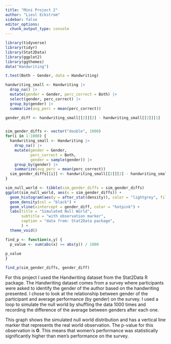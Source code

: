 ```yaml
---
title: "Mini Project 2"
author: "Liesl Eckstrom"
sidebar: false
editor_options: 
  chunk_output_type: console
---
```


```r
library(tidyverse)
library(tidyr)
library(Stat2Data)
library(ggplot2)
library(ggthemes)
data("Handwriting")
```

```r
t.test(Both ~ Gender, data = Handwriting)
```

```r

handwriting_small <- Handwriting |> 
  drop_na() |>
  mutate(gender = Gender, perc_correct = Both) |> 
  select(gender, perc_correct) |>
  group_by(gender) |>
  summarize(avg_perc = mean(perc_correct))

gender_diff <- handwriting_small[[2]][2] - handwriting_small[[2]][1]


sim_gender_diffs <- vector("double", 1000)
for(i in 1:1000) {
  handwriting_small <- Handwriting |>
    drop_na() |>
    mutate(gender = Gender, 
           perc_correct = Both, 
           gender = sample(gender)) |>
    group_by(gender) |>
    summarize(avg_perc = mean(perc_correct))
  sim_gender_diffs[[i]] <- handwriting_small[[2]][2] - handwriting_small[[2]][1]
}  

sim_null_world <- tibble(sim_gender_diffs = sim_gender_diffs)
ggplot(sim_null_world, aes(x = sim_gender_diffs)) +
  geom_histogram(aes(y = after_stat(density)), color = "lightgrey", fill = "lightgrey", binwidth = 0.5) +
  geom_density(col = "black") +
  geom_vline(xintercept = gender_diff, color = "hotpink") +
  labs(title = "Simulated Null World",
       subtitle = "with observation marker",
       caption = "data from: Stat2Data package",
       ) +
  theme_void()

find_p <- function(x,y) {
  p_value <- sum(abs(x) >= abs(y)) / 1000
  
p_value
}

find_p(sim_gender_diffs, gender_diff)


```



For this project I used the Handwriting dataset from the Stat2Data R package. The Handwriting dataset comes from a survey where participants were asked to identify the gender of the author based on the handwriting presented. I chose to look at the relationship between gender of the participant and average performance (by gender) on the survey. I used a loop to simulate the null world by shuffling the data 1000 times and recording the difference of the average between genders after each one. 

This graph shows the simulated null world distribution and has a vertical line marker that represents the real world observation. The p-value for this observation is **0**. This means that women's performance was statistically significantly higher than men's performance on the survey.

